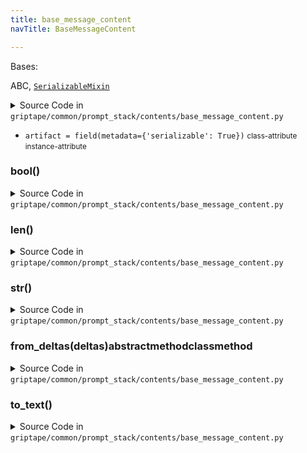 ```yaml
---
title: base_message_content
navTitle: BaseMessageContent

---
```


<span id="griptape.common.prompt_stack.contents.base_message_content.BaseMessageContent"></span>

Bases:

<span title="abc.ABC">ABC</span>,  [`SerializableMixin`](../../../mixins/serializable_mixin.md#griptape.mixins.serializable_mixin.SerializableMixin "SerializableMixin (griptape.mixins.serializable_mixin.SerializableMixin)")

<details><summary>Source Code in <code>griptape&#47;common&#47;prompt_stack&#47;contents&#47;base_message_content.py</code></summary>

```python
@define
class BaseMessageContent(ABC, SerializableMixin):
    artifact: BaseArtifact = field(metadata={"serializable": True})

    def __str__(self) -> str:
        return self.artifact.to_text()

    def __bool__(self) -> bool:
        return bool(self.artifact)

    def __len__(self) -> int:
        return len(self.artifact)

    def to_text(self) -> str:
        return str(self.artifact)

    @classmethod
    @abstractmethod
    def from_deltas(cls, deltas: Sequence[BaseDeltaMessageContent]) -> BaseMessageContent: ...
```

</details>

-   `artifact = field(metadata={'serializable': True})` <small>class-attribute</small> <small>instance-attribute</small>  <span id="griptape.common.prompt_stack.contents.base_message_content.BaseMessageContent.artifact"></span> 

<span id="griptape.common.prompt_stack.contents.base_message_content.BaseMessageContent.__bool__"></span>

### **bool**()

<details><summary>Source Code in <code>griptape&#47;common&#47;prompt_stack&#47;contents&#47;base_message_content.py</code></summary>

```python
def __bool__(self) -> bool:
    return bool(self.artifact)
```

</details>

<span id="griptape.common.prompt_stack.contents.base_message_content.BaseMessageContent.__len__"></span>

### **len**()

<details><summary>Source Code in <code>griptape&#47;common&#47;prompt_stack&#47;contents&#47;base_message_content.py</code></summary>

```python
def __len__(self) -> int:
    return len(self.artifact)
```

</details>

<span id="griptape.common.prompt_stack.contents.base_message_content.BaseMessageContent.__str__"></span>

### **str**()

<details><summary>Source Code in <code>griptape&#47;common&#47;prompt_stack&#47;contents&#47;base_message_content.py</code></summary>

```python
def __str__(self) -> str:
    return self.artifact.to_text()
```

</details>

<span id="griptape.common.prompt_stack.contents.base_message_content.BaseMessageContent.from_deltas"></span>

### from_deltas(deltas)abstractmethodclassmethod

<details><summary>Source Code in <code>griptape&#47;common&#47;prompt_stack&#47;contents&#47;base_message_content.py</code></summary>

```python
@classmethod
@abstractmethod
def from_deltas(cls, deltas: Sequence[BaseDeltaMessageContent]) -> BaseMessageContent: ...
```

</details>

<span id="griptape.common.prompt_stack.contents.base_message_content.BaseMessageContent.to_text"></span>

### to_text()

<details><summary>Source Code in <code>griptape&#47;common&#47;prompt_stack&#47;contents&#47;base_message_content.py</code></summary>

```python
def to_text(self) -> str:
    return str(self.artifact)
```

</details>
